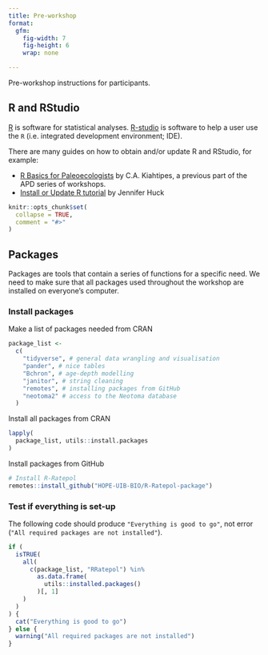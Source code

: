 ```yaml
---
title: Pre-workshop
format: 
  gfm:
    fig-width: 7
    fig-height: 6
    wrap: none

---
```


Pre-workshop instructions for participants.  

## R and RStudio

[R](https://en.wikipedia.org/wiki/R_(programming_language)) is software for statistical analyses.
[R-studio](https://posit.co/products/open-source/rstudio/) is software to help a user use the `R` (i.e. integrated development environment; IDE). 

There are many guides on how to obtain and/or update R and RStudio, for example:

- [R Basics for Paleoecologists](https://ckiahtipes.github.io/) by C.A. Kiahtipes, a previous part of the APD series of workshops. 
- [Install or Update R tutorial](https://jennhuck.github.io/workshops/install_update_R.html) by Jennifer Huck
 

```r
knitr::opts_chunk$set(
  collapse = TRUE,
  comment = "#>"
)
```

## Packages 

Packages are tools that contain a series of functions for a specific need.
We need to make sure that all packages used throughout the workshop are installed on everyone's computer.

### Install packages

Make a list of packages needed from CRAN

```r
package_list <-
  c(
    "tidyverse", # general data wrangling and visualisation
    "pander", # nice tables
    "Bchron", # age-depth modelling
    "janitor", # string cleaning
    "remotes", # installing packages from GitHub
    "neotoma2" # access to the Neotoma database
  )
```

Install all packages from CRAN

```r
lapply(
  package_list, utils::install.packages
)
```

Install packages from GitHub

```r
# Install R-Ratepol
remotes::install_github("HOPE-UIB-BIO/R-Ratepol-package")
```

### Test if everything is set-up

The following code should produce `"Everything is good to go"`, not error (`"All required packages are not installed"`). 

```r
if (
  isTRUE(
    all(
      c(package_list, "RRatepol") %in%
        as.data.frame(
          utils::installed.packages()
        )[, 1]
    )
  )
) {
  cat("Everything is good to go")
} else {
  warning("All required packages are not installed")
}
```